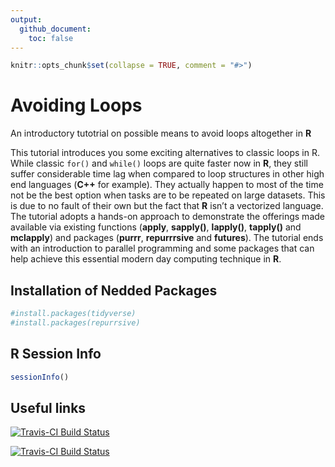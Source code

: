 ```yaml
---
output:
  github_document:
    toc: false
---
```


```r
knitr::opts_chunk$set(collapse = TRUE, comment = "#>")
```

# Avoiding Loops
An introductory tutotrial on possible means to avoid loops altogether in **R**

This tutorial introduces you some exciting alternatives to classic loops in R. While classic `for()` and `while()` loops are quite faster now in **R**, they still suffer considerable time lag when compared to loop structures in other high end languages (**C++** for example). They actually happen to most of the time not be the best option when tasks are to be repeated on large datasets. This is due to no fault of their own but the fact that **R** isn't a vectorized language.  The tutorial adopts a hands-on approach to demonstrate the offerings made available via existing functions (**apply**, **sapply()**, **lapply()**, **tapply()** and **mclapply**) and packages (**purrr**, **repurrrsive** and **futures**). The tutorial ends with an introduction to parallel programming and some packages that can help achieve this essential modern day computing technique in **R**.

##  Installation of Nedded Packages

```r
#install.packages(tidyverse)
#install.packages(repurrsive)
```

## R Session Info

```r
sessionInfo()
```

##  Useful links

[![Travis-CI Build Status](https://github.com/jennybc/repurrrsive)](https://github.com/jennybc/repurrrsive)

[![Travis-CI Build Status](https://purrr.tidyverse.org/)](https://purrr.tidyverse.org/)
